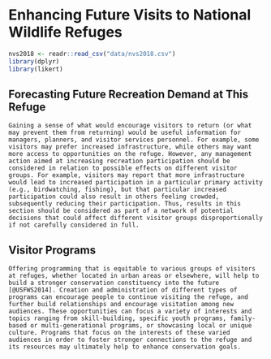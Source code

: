 # Enhancing Future Visits to National Wildlife Refuges {#futvis}

```r
nvs2018 <- readr::read_csv("data/nvs2018.csv")
library(dplyr)
library(likert)
```

## Forecasting Future Recreation Demand at This Refuge{-}
```block2
Gaining a sense of what would encourage visitors to return (or what may prevent them from returning) would be useful information for managers, planners, and visitor services personnel. For example, some visitors may prefer increased infrastructure, while others may want more access to opportunities on the refuge. However, any management action aimed at increasing recreation participation should be considered in relation to possible effects on different visitor groups. For example, visitors may report that more infrastructure would lead to increased participation in a particular primary activity (e.g., birdwatching, fishing), but that particular increased participation could also result in others feeling crowded, subsequently reducing their participation. Thus, results in this section should be considered as part of a network of potential decisions that could affect different visitor groups disproportionally if not carefully considered in full.  
```

## Visitor Programs{-}
```block2
Offering programming that is equitable to various groups of visitors at refuges, whether located in urban areas or elsewhere, will help to build a stronger conservation constituency into the future [@USFWS2014]. Creation and administration of different types of programs can encourage people to continue visiting the refuge, and further build relationships and encourage visitation among new audiences. These opportunities can focus a variety of interests and topics ranging from skill-building, specific youth programs, family-based or multi-generational programs, or showcasing local or unique culture. Programs that focus on the interests of these varied audiences in order to foster stronger connections to the refuge and its resources may ultimately help to enhance conservation goals.
```
